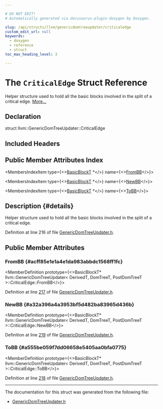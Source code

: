 ```yaml
---

# DO NOT EDIT!
# Automatically generated via docusaurus-plugin-doxygen by Doxygen.

slug: /api/structs/llvm/genericdomtreeupdater/criticaledge
custom_edit_url: null
keywords:
  - doxygen
  - reference
  - struct
toc_max_heading_level: 3

---
```





# The `CriticalEdge` Struct Reference

<DoxygenPage pluginConfig={pluginConfig}>

Helper structure used to hold all the basic blocks involved in the split of a critical edge. <a href="#details">More...</a>

## Declaration

<CodeBlock>struct llvm::GenericDomTreeUpdater::CriticalEdge</CodeBlock>

## Included Headers

<IncludesList>
<IncludesListItem
  filePath="llvm/Analysis/GenericDomTreeUpdater.h"
  permalink="/docs/api/files/include/include/llvm/include/llvm/analysis/genericdomtreeupdater-h"
  isLocal="true" />
</IncludesList>

## Public Member Attributes Index

<MembersIndex>

<MembersIndexItem
  type={<><a href="/docs/api/classes/llvm/genericdomtreeupdater/#a7962416c960380f3b76c88e536514a1a">BasicBlockT</a> &#42;</>}
  name={<><a href="#acff85e1e1a4e1da983abbdc1568ff1fc">FromBB</a></>}>
</MembersIndexItem>

<MembersIndexItem
  type={<><a href="/docs/api/classes/llvm/genericdomtreeupdater/#a7962416c960380f3b76c88e536514a1a">BasicBlockT</a> &#42;</>}
  name={<><a href="#a32a396a4a3953bf5d482ba83965d436b">NewBB</a></>}>
</MembersIndexItem>

<MembersIndexItem
  type={<><a href="/docs/api/classes/llvm/genericdomtreeupdater/#a7962416c960380f3b76c88e536514a1a">BasicBlockT</a> &#42;</>}
  name={<><a href="#a555be059f7dd06658e5405aa0bfa0775">ToBB</a></>}>
</MembersIndexItem>

</MembersIndex>

## Description {#details}

Helper structure used to hold all the basic blocks involved in the split of a critical edge.

Definition at line 216 of file <a href="/docs/api/files/include/include/llvm/include/llvm/analysis/genericdomtreeupdater-h">GenericDomTreeUpdater.h</a>.

<SectionDefinition>

## Public Member Attributes

### FromBB {#acff85e1e1a4e1da983abbdc1568ff1fc}

<MemberDefinition
  prototype={<>BasicBlockT&#42; llvm::GenericDomTreeUpdater&lt; DerivedT, DomTreeT, PostDomTreeT &gt;::CriticalEdge::FromBB</>}>

Definition at line <a href="/docs/api/files/include/include/llvm/include/llvm/analysis/genericdomtreeupdater-h/#l00217">217</a> of file <a href="/docs/api/files/include/include/llvm/include/llvm/analysis/genericdomtreeupdater-h">GenericDomTreeUpdater.h</a>.
</MemberDefinition>

### NewBB {#a32a396a4a3953bf5d482ba83965d436b}

<MemberDefinition
  prototype={<>BasicBlockT&#42; llvm::GenericDomTreeUpdater&lt; DerivedT, DomTreeT, PostDomTreeT &gt;::CriticalEdge::NewBB</>}>

Definition at line <a href="/docs/api/files/include/include/llvm/include/llvm/analysis/genericdomtreeupdater-h/#l00219">219</a> of file <a href="/docs/api/files/include/include/llvm/include/llvm/analysis/genericdomtreeupdater-h">GenericDomTreeUpdater.h</a>.
</MemberDefinition>

### ToBB {#a555be059f7dd06658e5405aa0bfa0775}

<MemberDefinition
  prototype={<>BasicBlockT&#42; llvm::GenericDomTreeUpdater&lt; DerivedT, DomTreeT, PostDomTreeT &gt;::CriticalEdge::ToBB</>}>

Definition at line <a href="/docs/api/files/include/include/llvm/include/llvm/analysis/genericdomtreeupdater-h/#l00218">218</a> of file <a href="/docs/api/files/include/include/llvm/include/llvm/analysis/genericdomtreeupdater-h">GenericDomTreeUpdater.h</a>.
</MemberDefinition>

</SectionDefinition>

<hr/>

The documentation for this struct was generated from the following file:

<ul>
<li><a href="/docs/api/files/include/include/llvm/include/llvm/analysis/genericdomtreeupdater-h">GenericDomTreeUpdater.h</a></li>
</ul>

</DoxygenPage>
